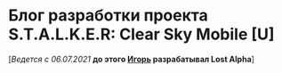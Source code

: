 # Блог разработки  проекта S.T.A.L.K.E.R: Clear Sky Mobile [U]
[*Ведется с 06.07.2021* **до этого [Игорь](https://vk.com/duppeh) разрабатывал Lost Alpha**]
